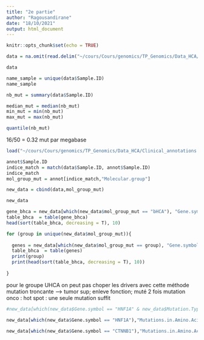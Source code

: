 ```yaml
---
title: "2e partie"
author: "Ragousandirane"
date: "18/10/2021"
output: html_document
---
```


```r
knitr::opts_chunk$set(echo = TRUE)
```


```r
data = na.omit(read.delim("~/cours/Cours/genomics/TP_Genomics/Data_HCA/WES_mutations.txt"))
```


```r
data

```


```r
name_sample = unique(data$Sample.ID)
name_sample
```


```r
nb_mut = summary(data$Sample.ID)
```


```r
median_mut = median(nb_mut)
min_mut = min(nb_mut)
max_mut = max(nb_mut)

```


```r
quantile(nb_mut)

```
16/50 = 0.32 mut par megabase

```r

load("~/cours/Cours/genomics/TP_Genomics/Data_HCA/Clinical_annotations.RData")
```


```r
annot$Sample.ID
indice_match = match(data$Sample.ID, annot$Sample.ID)
indice_match
mol_group_mut = annot[indice_match,"Molecular.group"]
```


```r
new_data = cbind(data,mol_group_mut)

```



```r
new_data
```


```r
gene_bhca = new_data[which(new_data$mol_group_mut == "bHCA"), "Gene.symbol"]
table_bhca  = table(gene_bhca)
head(sort(table_bhca, decreasing = T), 10)
```


```r

for (group in unique(new_data$mol_group_mut)){
  
  genes = new_data[which(new_data$mol_group_mut == group), "Gene.symbol"]
  table_bhca  = table(genes)
  print(group)
  print(head(sort(table_bhca, decreasing = T), 10))
  
}
```
pour le groupe UHCA on peut pas choper les drivers avec cette méthode
mutation troncante --> tumor sup; enleve fonction; muté 2 fois
mutation onco : hot spot : une seule mutation suffit

```r
#new_data[which(new_data$Gene.symbol == "HNF1A" & new_data$Mutation.Type == "nonsense"),]

new_data[which(new_data$Gene.symbol == "HNF1A"),"Mutations.in.Amino.Acid"]

```


```r

new_data[which(new_data$Gene.symbol == "CTNNB1"),"Mutations.in.Amino.Acid"]
```


```r


```


```r


```


```r


```

